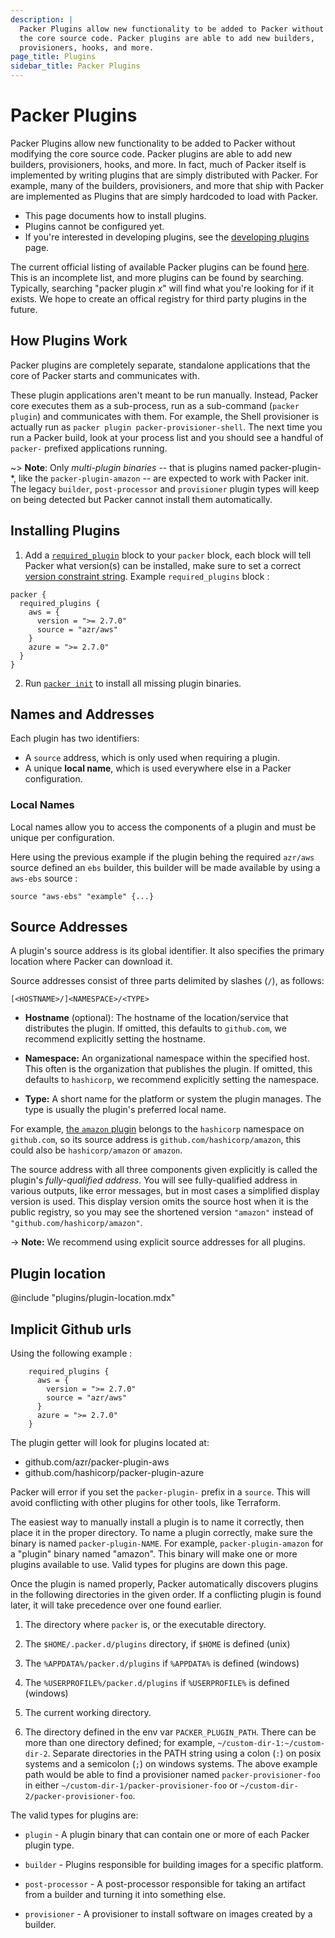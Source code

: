 ```yaml
---
description: |
  Packer Plugins allow new functionality to be added to Packer without modifying
  the core source code. Packer plugins are able to add new builders,
  provisioners, hooks, and more.
page_title: Plugins
sidebar_title: Packer Plugins
---
```


# Packer Plugins

Packer Plugins allow new functionality to be added to Packer without modifying
the core source code. Packer plugins are able to add new builders, provisioners,
hooks, and more. In fact, much of Packer itself is implemented by writing
plugins that are simply distributed with Packer. For example, many of the
builders, provisioners, and more that ship with Packer are implemented as
Plugins that are simply hardcoded to load with Packer.

* This page documents how to install plugins.
* Plugins cannot be configured yet.
* If you're interested in developing plugins, see the [developing 
plugins](/docs/plugins/creation#developing-plugins) page.

The current official listing of available Packer plugins can be found
[here](/community-tools#third-party-plugins). This is an incomplete list, and
more plugins can be found by searching. Typically, searching "packer plugin _x_"
will find what you're looking for if it exists. We hope to create an offical
registry for third party plugins in the future.

## How Plugins Work

Packer plugins are completely separate, standalone applications that the core
of Packer starts and communicates with.

These plugin applications aren't meant to be run manually. Instead, Packer core
executes them as a sub-process, run as a sub-command (`packer plugin`) and
communicates with them. For example, the Shell provisioner is actually run as
`packer plugin packer-provisioner-shell`. The next time you run a Packer build,
look at your process list and you should see a handful of `packer-` prefixed
applications running.


<Tabs>
<Tab heading="Plugins installed with Packer init (from Packer v1.7.0)">

~> **Note**: Only _multi-plugin binaries_ -- that is plugins named
packer-plugin-*, like the `packer-plugin-amazon` -- are expected to work with
Packer init. The legacy `builder`, `post-processor` and `provisioner` plugin
types will keep on being detected but Packer cannot install them automatically.

## Installing Plugins

1. Add a
[`required_plugin`](/docs/templates/hcl_templates/blocks/packer#specifying-plugin-requirements)
block to your `packer` block, each block will tell Packer what version(s) can be
installed, make sure to set a correct [version constraint
string](/docs/templates/hcl_templates/blocks/packer#version-constraints). 
  Example `required_plugins` block :

  ```hcl
  packer {
    required_plugins {
      aws = {
        version = ">= 2.7.0"
        source = "azr/aws"
      }
      azure = ">= 2.7.0"
    }
  }
  ```

2. Run [`packer init`](/docs/commands/init) to install all missing plugin binaries.

## Names and Addresses
Each plugin has two identifiers:

* A `source` address, which is only used when requiring a plugin.
* A unique **local name**, which is used everywhere else in a Packer 
  configuration.

### Local Names

Local names allow you to access the components of a plugin and must be unique
per configuration.

Here using the previous example if the plugin behing the required `azr/aws`
source defined an `ebs` builder, this builder will be made available by using a
`aws-ebs` source :

```hcl
source "aws-ebs" "example" {...}
```

## Source Addresses

A plugin's source address is its global identifier. It also specifies the
primary location where Packer can download it.

Source addresses consist of three parts delimited by slashes (`/`), as
follows:

`[<HOSTNAME>/]<NAMESPACE>/<TYPE>`

* **Hostname** (optional): The hostname of the location/service that
  distributes the plugin. If omitted, this defaults to
  `github.com`, we recommend explicitly setting the hostname.

* **Namespace:** An organizational namespace within the specified host.
  This often is the organization that publishes the plugin. If omitted, this
  defaults to `hashicorp`, we recommend explicitly setting the namespace.

* **Type:** A short name for the platform or system the plugin manages. The
  type is usually the plugin's preferred local name.

For example, [the `amazon`
plugin](https://github.com/hashicorp/packer-plugin-amazon) belongs to the
`hashicorp` namespace on `github.com`, so its source address is
`github.com/hashicorp/amazon`, this could also be `hashicorp/amazon` or `amazon`.

The source address with all three components given explicitly is called the
plugin's _fully-qualified address_. You will see fully-qualified address in
various outputs, like error messages, but in most cases a simplified display
version is used. This display version omits the source host when it is the
public registry, so you may see the shortened version `"amazon"` instead
of `"github.com/hashicorp/amazon"`.

-> **Note:** We recommend using explicit source addresses for all plugins.

## Plugin location

@include "plugins/plugin-location.mdx"

## Implicit Github urls

Using the following example :
```hcl
    required_plugins {
      aws = {
        version = ">= 2.7.0"
        source = "azr/aws"
      }
      azure = ">= 2.7.0"
    }
```

The plugin getter will look for plugins located at:
* github.com/azr/packer-plugin-aws
* github.com/hashicorp/packer-plugin-azure

Packer will error if you set the `packer-plugin-` prefix in a `source`. This
will avoid conflicting with other plugins for other tools, like Terraform.

</Tab>
<Tab heading="Manually installed legacy plugins">

The easiest way to manually install a plugin is to name it correctly, then place
it in the proper directory. To name a plugin correctly, make sure the binary is
named `packer-plugin-NAME`. For example, `packer-plugin-amazon` for a "plugin"
binary named "amazon". This binary will make one or more plugins available to
use. Valid types for plugins are down this page.

Once the plugin is named properly, Packer automatically discovers plugins in
the following directories in the given order. If a conflicting plugin is found
later, it will take precedence over one found earlier.

1.  The directory where `packer` is, or the executable directory.

2.  The `$HOME/.packer.d/plugins` directory, if `$HOME` is defined (unix)

3.  The `%APPDATA%/packer.d/plugins` if `%APPDATA%` is defined (windows)

4.  The `%USERPROFILE%/packer.d/plugins` if `%USERPROFILE%` is defined
    (windows)

5.  The current working directory.

6.  The directory defined in the env var `PACKER_PLUGIN_PATH`. There can be more
    than one directory defined; for example, `~/custom-dir-1:~/custom-dir-2`.
    Separate directories in the PATH string using a colon (`:`) on posix systems and
    a semicolon (`;`) on windows systems. The above example path would be able to
    find a provisioner named `packer-provisioner-foo` in either
    `~/custom-dir-1/packer-provisioner-foo` or
    `~/custom-dir-2/packer-provisioner-foo`.

The valid types for plugins are:

- `plugin` - A plugin binary that can contain one or more of each Packer plugin
  type.

- `builder` - Plugins responsible for building images for a specific
  platform.

- `post-processor` - A post-processor responsible for taking an artifact from
  a builder and turning it into something else.

- `provisioner` - A provisioner to install software on images created by a
  builder.

</Tab>
</Tabs>